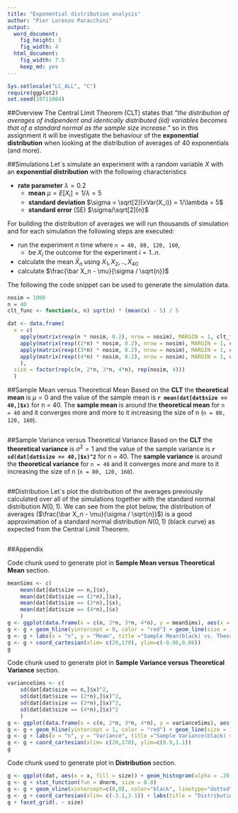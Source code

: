 ```yaml
---
title: "Exponential distribution analysis"
author: "Pier Lorenzo Paracchini"
output:
  word_document:
    fig_height: 3
    fig_width: 4
  html_document:
    fig_width: 7.5
    keep_md: yes
---
```

```r
Sys.setlocale("LC_ALL", "C")
require(ggplot2)
set.seed(19711004)
```
##Overview
The Central Limit Theorem (CLT) states that _"the distribution of averages of indipendent and identically distributed (iid) variables becomes that of a standard normal as the sample size increase."_  so in this assignment it will be investigate the behaviour of the __exponential distribution__ when looking at the distribution of averages of 40 exponentials (and more).  

##Simulations 
Let´s simulate an experiment with a random variable $X$ with an __exponential distribution__ with the following characteristics

* __rate parameter__ $\lambda = 0.2$ 
    * __mean__ $\mu = E[X_i] = 1/\lambda = 5$
    * __standard deviation__ $\sigma = \sqrt[2]{xVar(X_i)} = 1/\lambda = 5$
    * __standard error__ (SE) $\sigma/\sqrt[2]{n}$

For building the distribution of averages we will run thousands of simulation and for each simulation the following steps are executed:

* run the experiment $n$ time where `n = 40, 80, 120, 160`,
    * be $X_i$ the outcome for the experiment $i =1..n$.
* calculate the mean $\bar X_n$ using $X_1, X_2, .., X_40$ 
* calculate $\frac{\bar X_n - \mu}{\sigma / \sqrt{n}}$

The following the code snippet can be used to generate the simulation data.

```r
nosim = 1000
n = 40
clt_func <- function(x, n) sqrt(n) * (mean(x) - 5) / 5

dat <- data.frame(
  x = c(
    apply(matrix(rexp(n * nosim, 0.2), nrow = nosim), MARGIN = 1, clt_func, n),
    apply(matrix(rexp((2*n) * nosim, 0.2), nrow = nosim), MARGIN = 1, clt_func, (2*n)),
    apply(matrix(rexp((3*n) * nosim, 0.2), nrow = nosim), MARGIN = 1, clt_func, (3*n)),
    apply(matrix(rexp((4*n) * nosim, 0.2), nrow = nosim), MARGIN = 1, clt_func, (4*n))
    ),
  size = factor(rep(c(n, 2*n, 3*n, 4*n), rep(nosim, 4)))
  )
```


##Sample Mean versus Theoretical Mean 
Based on the __CLT__ the __theoretical mean__ is $\mu=0$ and the value of the sample mean is __`r mean(dat[dat$size == 40,]$x)`__ for n = 40. The __sample mean__ is around the __theoretical mean__ for `n = 40` and it converges more and more to it increasing the size of n (`n = 80, 120, 160`). 

```r
```

##Sample Variance versus Theoretical Variance
Based on the __CLT__ the __theoretical variance__ is $\sigma^2=1$ and the value of the sample variance is __`r sd(dat[dat$size == 40,]$x)^2`__ for n = 40. The __sample variance__ is around the __theoretical variance__ for `n = 40` and it converges more and more to it increasing the size of n (`n = 80, 120, 160`). 

```r
```

##Distribution
Let´s plot the distribution of the averages previously calculated over all of the simulations together with the standard normal distribution $N(0,1)$. We can see from the plot below, the distribution of averages ($\frac{\bar X_n - \mu}{\sigma / \sqrt{n}}$) is a good approximation of a standard normal distribution $N(0,1)$  (black curve) as expected from the Central Limit Theorem.

```r
```

##Appendix

Code chunk used to generate plot in __Sample Mean versus Theoretical Mean__ section. 

```r
meanSims <- c(
    mean(dat[dat$size == n,]$x), 
    mean(dat[dat$size == (2*n),]$x), 
    mean(dat[dat$size == (3*n),]$x), 
    mean(dat[dat$size == (4*n),]$x)
    )
g <- ggplot(data.frame(x = c(n, 2*n, 3*n, 4*n), y = meanSims), aes(x = x, y = y)) 
g <- g + geom_hline(yintercept = 0, color = "red") + geom_line(size = 1) + geom_point(shape = 5, size = 3) 
g <- g + labs(x = "n", y = "Mean", title ="Sample Mean(black) vs. Theoretical Mean(red)")
g <- g + coord_cartesian(xlim= c(20,170), ylim=c(-0.06,0.06))
g
```

Code chunk used to generate plot in __Sample Variance versus Theoretical Variance__ section. 

```r
varianceSims <- c(
    sd(dat[dat$size == n,]$x)^2, 
    sd(dat[dat$size == (2*n),]$x)^2, 
    sd(dat[dat$size == (3*n),]$x)^2, 
    sd(dat[dat$size == (4*n),]$x)^2
    )
g <- ggplot(data.frame(x = c(n, 2*n, 3*n, 4*n), y = varianceSims), aes(x = x, y = y)) 
g <- g + geom_hline(yintercept = 1, color = "red") + geom_line(size = 1) + geom_point(shape = 5, size = 3) 
g <- g + labs(x = "n", y = "Variance", title ="Sample Variance(black) vs. Theoretical Variance(red)")
g <- g + coord_cartesian(xlim= c(20,170), ylim=c(0.9,1.1))
g
```

Code chunk used to generate plot in __Distribution__ section. 

```r
g <- ggplot(dat, aes(x = x, fill = size)) + geom_histogram(alpha = .20, binwidth=.3, colour = "black", aes(y = ..density..)) 
g <- g + stat_function(fun = dnorm, size = 0.8)
g <- g + geom_vline(xintercept=c(0,0), color="black", linetype="dotted", size = 0.8)
g <- g + coord_cartesian(xlim= c(-3.1,3.1)) + labs(title = "Distribution of averages of (size) exponentials")
g + facet_grid(. ~ size)
```